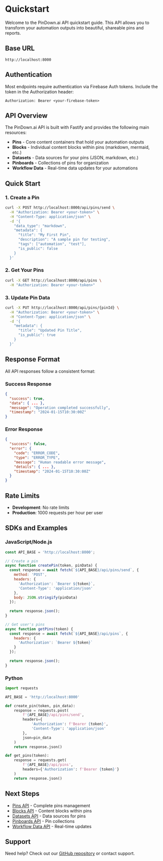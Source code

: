 # Quickstart

Welcome to the PinDown.ai API quickstart guide. This API allows you to transform your automation outputs into beautiful, shareable pins and reports.

## Base URL

```
http://localhost:8000
```

## Authentication

Most endpoints require authentication via Firebase Auth tokens. Include the token in the Authorization header:

```
Authorization: Bearer <your-firebase-token>
```

## API Overview

The PinDown.ai API is built with Fastify and provides the following main resources:

- **Pins** - Core content containers that hold your automation outputs
- **Blocks** - Individual content blocks within pins (markdown, mermaid, etc.)
- **Datasets** - Data sources for your pins (JSON, markdown, etc.)
- **Pinboards** - Collections of pins for organization
- **Workflow Data** - Real-time data updates for your automations

## Quick Start

### 1. Create a Pin

```bash
curl -X POST http://localhost:8000/api/pins/send \
  -H "Authorization: Bearer <your-token>" \
  -H "Content-Type: application/json" \
  -d '{
    "data_type": "markdown",
    "metadata": {
      "title": "My First Pin",
      "description": "A sample pin for testing",
      "tags": ["automation", "test"],
      "is_public": false
    }
  }'
```

### 2. Get Your Pins

```bash
curl -X GET http://localhost:8000/api/pins \
  -H "Authorization: Bearer <your-token>"
```

### 3. Update Pin Data

```bash
curl -X PUT http://localhost:8000/api/pins/{pinId} \
  -H "Authorization: Bearer <your-token>" \
  -H "Content-Type: application/json" \
  -d '{
    "metadata": {
      "title": "Updated Pin Title",
      "is_public": true
    }
  }'
```

## Response Format

All API responses follow a consistent format:

### Success Response

```json
{
  "success": true,
  "data": { ... },
  "message": "Operation completed successfully",
  "timestamp": "2024-01-15T10:30:00Z"
}
```

### Error Response

```json
{
  "success": false,
  "error": {
    "code": "ERROR_CODE",
    "type": "ERROR_TYPE",
    "message": "Human readable error message",
    "details": { ... },
    "timestamp": "2024-01-15T10:30:00Z"
  }
}
```

## Rate Limits

- **Development**: No rate limits
- **Production**: 1000 requests per hour per user

## SDKs and Examples

### JavaScript/Node.js

```javascript
const API_BASE = 'http://localhost:8000';

// Create a pin
async function createPin(token, pinData) {
  const response = await fetch(`${API_BASE}/api/pins/send`, {
    method: 'POST',
    headers: {
      'Authorization': `Bearer ${token}`,
      'Content-Type': 'application/json'
    },
    body: JSON.stringify(pinData)
  });
  
  return response.json();
}

// Get user's pins
async function getPins(token) {
  const response = await fetch(`${API_BASE}/api/pins`, {
    headers: {
      'Authorization': `Bearer ${token}`
    }
  });
  
  return response.json();
}
```

### Python

```python
import requests

API_BASE = 'http://localhost:8000'

def create_pin(token, pin_data):
    response = requests.post(
        f'{API_BASE}/api/pins/send',
        headers={
            'Authorization': f'Bearer {token}',
            'Content-Type': 'application/json'
        },
        json=pin_data
    )
    return response.json()

def get_pins(token):
    response = requests.get(
        f'{API_BASE}/api/pins',
        headers={'Authorization': f'Bearer {token}'}
    )
    return response.json()
```

## Next Steps

- [Pins API](/api/pins) - Complete pins management
- [Blocks API](/api/blocks) - Content blocks within pins
- [Datasets API](/api/datasets) - Data sources for pins
- [Pinboards API](/api/pinboards) - Pin collections
- [Workflow Data API](/api/workflow-data) - Real-time updates

## Support

Need help? Check out our [GitHub repository](https://github.com/yourusername/pindownai) or contact support.
